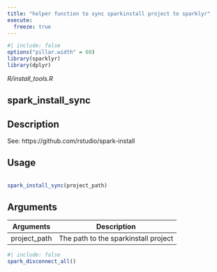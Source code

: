 ```yaml
---
title: "helper function to sync sparkinstall project to sparklyr"
execute:
  freeze: true
---
```


```r
#| include: false
options("pillar.width" = 60)
library(sparklyr) 
library(dplyr)
```

*R/install_tools.R*

## spark_install_sync

## Description
 See: https://github.com/rstudio/spark-install 


## Usage
```r
 
spark_install_sync(project_path) 
```

## Arguments
|Arguments|Description|
|---|---|
| project_path | The path to the sparkinstall project |








```r
#| include: false
spark_disconnect_all()
```
